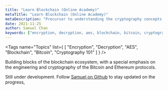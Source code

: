 ```yaml
---
title: "Learn Blockchain (Online Academy)"
metaTitle: "Learn Blockchain (Online Academy)"
metaDescription: "Precursor to understanding the cryptography concepts that inspire Blockchain and the original Bitcoin protocol"
date: 2021-11-25
author: Samuel Chan
keywords: ["encryption, decryption, aes, blockchain, bitcoin, cryptography 101"]
---
```


<Tags name="Topics" list={
    [
        "Encryption",
        "Decryption",
        "AES",
        "Blockchain",
        "Bitcoin",
        "Cryptography 101"
    ]
} />

<p>
    Building blocks of the blockchain ecosystem, with a special emphasis on the engineering and cryptography of the Bitcoin and Ethereum protocols.
</p>


<Quote 
    text="Blockchain isn't about money. It isn't even about transactions. It is a libertarian's view on our relationship with the world, and the creation of a new form of trust." 
    src="Supertype"
    author="Samuel Chan"
    img="https://sp-ao.shortpixel.ai/client/to_auto,q_glossy,ret_img,w_150,h_150/https://supertype.ai/wp-content/uploads/2020/12/IMG_8266.jpg"
    cover={true}
/>

Still under development. Follow [Samuel on Github](https://github.com/onlyphantom) to stay updated on the progress,
